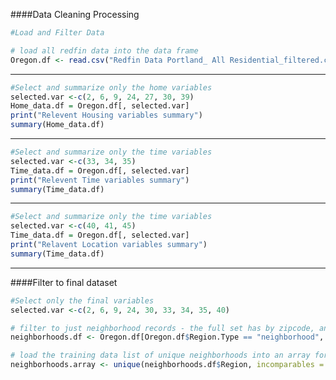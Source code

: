 ####Data Cleaning Processing 
```r
#Load and Filter Data

# load all redfin data into the data frame
Oregon.df <- read.csv("Redfin Data Portland_ All Residential_filtered.csv")
```
***
```r
#Select and summarize only the home variables
selected.var <-c(2, 6, 9, 24, 27, 30, 39)
Home_data.df = Oregon.df[, selected.var]
print("Relevent Housing variables summary")
summary(Home_data.df)
```
***
```r
#Select and summarize only the time variables 
selected.var <-c(33, 34, 35)
Time_data.df = Oregon.df[, selected.var]
print("Relevent Time variables summary")
summary(Time_data.df)
```
***
```r
#Select and summarize only the time variables 
selected.var <-c(40, 41, 45)
Time_data.df = Oregon.df[, selected.var]
print("Relavent Location variables summary")
summary(Time_data.df)
```
***
####Filter to final dataset
```r
#Select only the final variables
selected.var <-c(2, 6, 9, 24, 30, 33, 34, 35, 40)

# filter to just neighborhood records - the full set has by zipcode, and other breakdowns we don't care about
neighborhoods.df <- Oregon.df[Oregon.df$Region.Type == "neighborhood", selected.var]

# load the training data list of unique neighborhoods into an array for iteration
neighborhoods.array <- unique(neighborhoods.df$Region, incomparables = FALSE)
```


